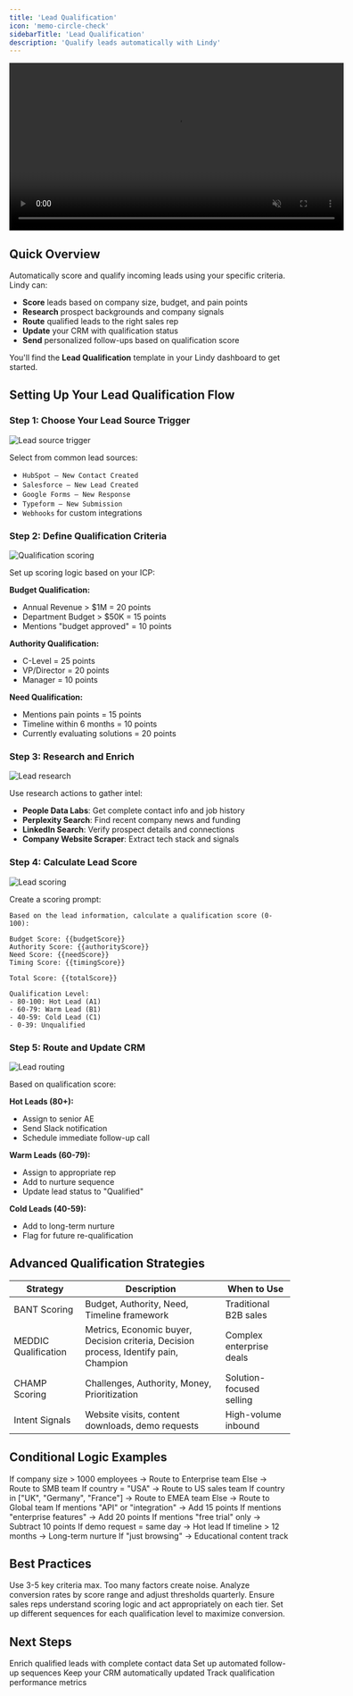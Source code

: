 ```yaml
---
title: 'Lead Qualification'
icon: 'memo-circle-check'
sidebarTitle: 'Lead Qualification'
description: 'Qualify leads automatically with Lindy'
---
```


<div style={{ display: 'flex', justifyContent: 'center', margin: '2rem 0' }}>
  <div className="video-card">
    <video
      src="https://lindyfiles.nyc3.cdn.digitaloceanspaces.com/triggers.mp4"
      width="600"
      autoPlay
      muted
      loop
      playsInline
      style={{ display: 'block', width: '100%', borderRadius: '16px' }}
    />
  </div>
</div>

## Quick Overview

Automatically score and qualify incoming leads using your specific criteria. Lindy can:

- **Score** leads based on company size, budget, and pain points
- **Research** prospect backgrounds and company signals
- **Route** qualified leads to the right sales rep
- **Update** your CRM with qualification status
- **Send** personalized follow-ups based on qualification score

You'll find the **Lead Qualification** template in your Lindy dashboard to get started.

## Setting Up Your Lead Qualification Flow

### Step 1: Choose Your Lead Source Trigger

<Frame>
  <img src="/lindy-brand-assets/placeholder.png" alt="Lead source trigger" />
</Frame>

Select from common lead sources:
- `HubSpot – New Contact Created`
- `Salesforce – New Lead Created`
- `Google Forms – New Response`
- `Typeform – New Submission`
- `Webhooks` for custom integrations

### Step 2: Define Qualification Criteria

<Frame>
  <img src="/lindy-brand-assets/placeholder.png" alt="Qualification scoring" />
</Frame>

Set up scoring logic based on your ICP:

**Budget Qualification:**
- Annual Revenue > $1M = 20 points
- Department Budget > $50K = 15 points
- Mentions "budget approved" = 10 points

**Authority Qualification:**
- C-Level = 25 points
- VP/Director = 20 points
- Manager = 10 points

**Need Qualification:**
- Mentions pain points = 15 points
- Timeline within 6 months = 10 points
- Currently evaluating solutions = 20 points

### Step 3: Research and Enrich

<Frame>
  <img src="/lindy-brand-assets/placeholder.png" alt="Lead research" />
</Frame>

Use research actions to gather intel:

- **People Data Labs**: Get complete contact info and job history
- **Perplexity Search**: Find recent company news and funding
- **LinkedIn Search**: Verify prospect details and connections
- **Company Website Scraper**: Extract tech stack and signals

### Step 4: Calculate Lead Score

<Frame>
  <img src="/lindy-brand-assets/placeholder.png" alt="Lead scoring" />
</Frame>

Create a scoring prompt:

```
Based on the lead information, calculate a qualification score (0-100):

Budget Score: {{budgetScore}}
Authority Score: {{authorityScore}}  
Need Score: {{needScore}}
Timing Score: {{timingScore}}

Total Score: {{totalScore}}

Qualification Level:
- 80-100: Hot Lead (A1)
- 60-79: Warm Lead (B1)
- 40-59: Cold Lead (C1)
- 0-39: Unqualified

```

### Step 5: Route and Update CRM

<Frame>
  <img src="/lindy-brand-assets/placeholder.png" alt="Lead routing" />
</Frame>

Based on qualification score:

**Hot Leads (80+):**
- Assign to senior AE
- Send Slack notification
- Schedule immediate follow-up call

**Warm Leads (60-79):**
- Assign to appropriate rep
- Add to nurture sequence
- Update lead status to "Qualified"

**Cold Leads (40-59):**
- Add to long-term nurture
- Flag for future re-qualification

## Advanced Qualification Strategies

| Strategy | Description | When to Use |
|----------|-------------|-------------|
| BANT Scoring | Budget, Authority, Need, Timeline framework | Traditional B2B sales |
| MEDDIC Qualification | Metrics, Economic buyer, Decision criteria, Decision process, Identify pain, Champion | Complex enterprise deals |
| CHAMP Scoring | Challenges, Authority, Money, Prioritization | Solution-focused selling |
| Intent Signals | Website visits, content downloads, demo requests | High-volume inbound |

## Conditional Logic Examples

<AccordionGroup>
<Accordion title="Enterprise vs SMB Routing">
  If company size > 1000 employees → Route to Enterprise team
  Else → Route to SMB team
</Accordion>

<Accordion title="Geographic Assignment">
  If country = "USA" → Route to US sales team
  If country in ["UK", "Germany", "France"] → Route to EMEA team
  Else → Route to Global team
</Accordion>

<Accordion title="Product Interest Scoring">
  If mentions "API" or "integration" → Add 15 points
  If mentions "enterprise features" → Add 20 points
  If mentions "free trial" only → Subtract 10 points
</Accordion>

<Accordion title="Time-based Qualification">
  If demo request = same day → Hot lead
  If timeline > 12 months → Long-term nurture
  If "just browsing" → Educational content track
</Accordion>
</AccordionGroup>

## Best Practices

<AccordionGroup>
<Accordion title="Keep Scoring Simple">
  Use 3-5 key criteria max. Too many factors create noise.
</Accordion>

<Accordion title="Regularly Review Scores">
  Analyze conversion rates by score range and adjust thresholds quarterly.
</Accordion>

<Accordion title="Train Your Team">
  Ensure sales reps understand scoring logic and act appropriately on each tier.
</Accordion>

<Accordion title="Automate Follow-ups">
  Set up different sequences for each qualification level to maximize conversion.
</Accordion>
</AccordionGroup>

## Next Steps

<CardGroup cols={2}>
<Card title="Lead Enrichment" href="/use-cases/sales/lead-enrichment" icon="address-card">
  Enrich qualified leads with complete contact data
</Card>
<Card title="Email Sequences" href="/tutorials/email-sequences" icon="envelope-open-text">
  Set up automated follow-up sequences
</Card>
<Card title="CRM Automation" href="/use-cases/operations/crm-auto-update" icon="database">
  Keep your CRM automatically updated
</Card>
<Card title="Sales Analytics" href="/tutorials/sales-analytics" icon="chart-line">
  Track qualification performance metrics
</Card>
</CardGroup>
